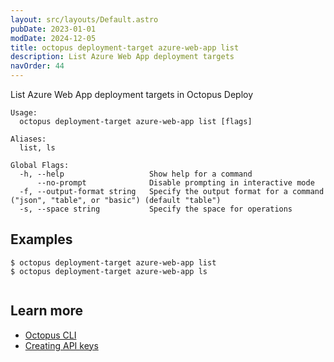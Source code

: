 ```yaml
---
layout: src/layouts/Default.astro
pubDate: 2023-01-01
modDate: 2024-12-05
title: octopus deployment-target azure-web-app list
description: List Azure Web App deployment targets
navOrder: 44
---
```


List Azure Web App deployment targets in Octopus Deploy

```
Usage:
  octopus deployment-target azure-web-app list [flags]

Aliases:
  list, ls

Global Flags:
  -h, --help                   Show help for a command
      --no-prompt              Disable prompting in interactive mode
  -f, --output-format string   Specify the output format for a command ("json", "table", or "basic") (default "table")
  -s, --space string           Specify the space for operations

```

## Examples

<SamplesInstance />

```
$ octopus deployment-target azure-web-app list
$ octopus deployment-target azure-web-app ls


```

## Learn more

- [Octopus CLI](/docs/octopus-rest-api/cli)
- [Creating API keys](/docs/octopus-rest-api/how-to-create-an-api-key)